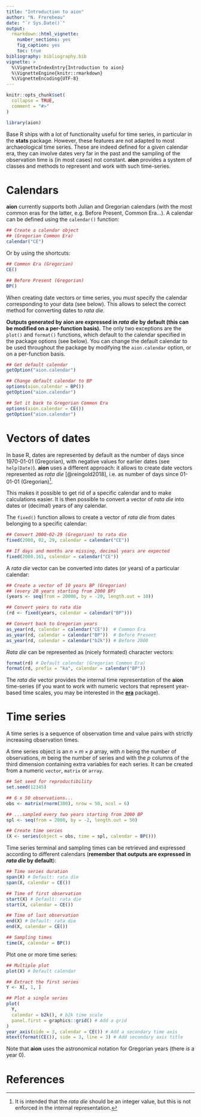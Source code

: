```yaml
---
title: "Introduction to aion"
author: "N. Frerebeau"
date: "`r Sys.Date()`"
output:
  rmarkdown::html_vignette:
    number_sections: yes
    fig_caption: yes
    toc: true
bibliography: bibliography.bib
vignette: >
  %\VignetteIndexEntry{Introduction to aion}
  %\VignetteEngine{knitr::rmarkdown}
  %\VignetteEncoding{UTF-8}
---
```


```r
knitr::opts_chunk$set(
  collapse = TRUE,
  comment = "#>"
)
```

```r
library(aion)
```

Base R ships with a lot of functionality useful for time series, in particular in the **stats** package. However, these features are not adapted to most archaeological time series. These are indeed defined for a given calendar era, they can involve dates very far in the past and the sampling of the observation time is (in most cases) not constant. **aion** provides a system of classes and methods to represent and work with such time-series.

# Calendars

**aion** currently supports both Julian and Gregorian calendars (with the most common eras for the latter, e.g. Before Present, Common Era...). A calendar can be defined using the `calendar()` function:

```r
## Create a calendar object
## (Gregorian Common Era)
calendar("CE")
```

Or by using the shortcuts:

```r
## Common Era (Gregorian)
CE()

## Before Present (Gregorian)
BP()
```

When creating date vectors or time series, you *must* specify the calendar corresponding to your data (see below). This allows to select the correct method for converting dates to *rata die*. 

**Outputs generated by aion are expressed in _rata die_ by default (this can be modified on a per-function basis).** The only two exceptions are the `plot()` and `format()` functions, which default to the calendar specified in the package options (see below). You can change the default calendar to be used throughout the package by modifying the `aion.calendar` option, or on a per-function basis.

```r
## Get default calendar
getOption("aion.calendar")

## Change default calendar to BP
options(aion.calendar = BP())
getOption("aion.calendar")

## Set it back to Gregorian Common Era
options(aion.calendar = CE())
getOption("aion.calendar")
```

# Vectors of dates

In base R, dates are represented by default as the number of days since 1970-01-01 (Gregorian), with negative values for earlier dates (see `help(Date)`). **aion** uses a different approach: it allows to create date vectors represented as *rata die* [@reingold2018], i.e. as number of days since 01-01-01 (Gregorian)^[It is intended that the *rata die* should be an integer value, but this is not enforced in the internal representation.].

This makes it possible to get rid of a specific calendar and to make calculations easier. It is then possible to convert a vector of *rata die* into dates or (decimal) years of any calendar.

The `fixed()` function allows to create a vector of *rata die* from dates belonging to a specific calendar:

```r
## Convert 2000-02-29 (Gregorian) to rata die
fixed(2000, 02, 29, calendar = calendar("CE"))

## If days and months are missing, decimal years are expected
fixed(2000.161, calendar = calendar("CE"))
```

A *rata die* vector can be converted into dates (or years) of a particular calendar:

```r
## Create a vector of 10 years BP (Gregorian)
## (every 20 years starting from 2000 BP)
(years <- seq(from = 20000, by = -20, length.out = 10))

## Convert years to rata die
(rd <- fixed(years, calendar = calendar("BP")))

## Convert back to Gregorian years
as_year(rd, calendar = calendar("CE"))  # Common Era
as_year(rd, calendar = calendar("BP"))  # Before Present
as_year(rd, calendar = calendar("b2k")) # Before 2000
```

*Rata die* can be represented as (nicely formated) character vectors:

```r
format(rd) # Default calendar (Gregorian Common Era)
format(rd, prefix = "ka", calendar = calendar("BP"))
```

The *rata die* vector provides the internal time representation of the **aion** time-series (if you want to work with numeric vectors that represent year-based time scales, you may be interested in the [**era**](https://github.com/joeroe/era) package).

# Time series

A time series is a sequence of observation time and value pairs with strictly increasing observation times. 

A time series object is an $n \times m \times p$ array, with $n$ being the number of observations, $m$ being the number of series and with the $p$ columns of the third dimension containing extra variables for each series. It can be created from a numeric `vector`, `matrix` or `array`.

```r
## Set seed for reproductibility
set.seed(12345)

## 6 x 50 observations...
obs <- matrix(rnorm(300), nrow = 50, ncol = 6)

## ...sampled every two years starting from 2000 BP
spl <- seq(from = 2000, by = -2, length.out = 50)

## Create time series
(X <- series(object = obs, time = spl, calendar = BP()))
```

Time series terminal and sampling times can be retrieved and expressed according to different calendars (**remember that outputs are expressed in _rata die_ by default**):

```r
## Time series duration
span(X) # Default: rata die
span(X, calendar = CE())

## Time of first observation
start(X) # Default: rata die
start(X, calendar = CE())

## Time of last observation
end(X) # Default: rata die
end(X, calendar = CE())

## Sampling times
time(X, calendar = BP())
```

Plot one or more time series:

```r
## Multiple plot
plot(X) # Default calendar
```

```r
## Extract the first series
Y <- X[, 1, ]

## Plot a single series
plot(
  Y,
  calendar = b2k(), # b2k time scale
  panel.first = graphics::grid() # Add a grid
)
year_axis(side = 3, calendar = CE()) # Add a secondary time axis
mtext(format(CE()), side = 3, line = 3) # Add secondary axis title
```

Note that **aion** uses the astronomical notation for Gregorian years (there *is* a year 0).

# References
